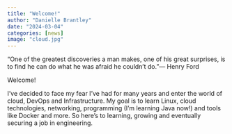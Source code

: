 ```yaml
---
title: "Welcome!"
author: "Danielle Brantley"
date: "2024-03-04"
categories: [news]
image: "cloud.jpg"
---
```


“One of the greatest discoveries a man makes, one of his great surprises, is to find he can do what he was afraid he couldn’t do.”— Henry Ford

Welcome!

I’ve decided to face my fear I've had for many years and enter the world of cloud, DevOps and Infrastructure. My goal is to learn Linux, cloud technologies, networking, programming (I'm learning Java now!) and tools like Docker and more. So here's to learning, growing and eventually securing a job in engineering.
